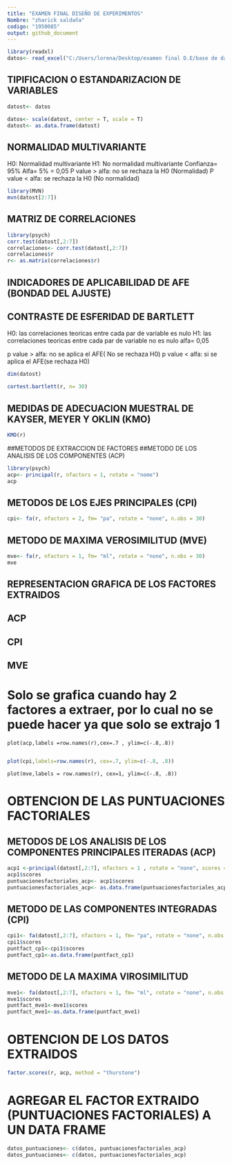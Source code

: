 ---
title: "EXAMEN FINAL DISEÑO DE EXPERIMENTOS"
Nombre: "zharick saldaña"
codigo: "1950085"
output: github_document
---

```{r}
library(readxl)
datos<- read_excel("C:/Users/lorena/Desktop/examen final D.E/base de datos zharick.xlsx")
```

## TIPIFICACION O ESTANDARIZACION DE VARIABLES 

```{r}
datost<- datos

datos<- scale(datost, center = T, scale = T)
datost<- as.data.frame(datost)

```

## NORMALIDAD MULTIVARIANTE

H0: Normalidad multivariante 
H1: No normalidad multivariante 
Confianza= 95%
Alfa= 5% = 0,05
P value > alfa: no se rechaza la H0 (Normalidad) 
P value < alfa: se rechaza la H0 (No normalidad)

```{r}
library(MVN)
mvn(datost[2:7])

```

## MATRIZ DE CORRELACIONES 

```{r}
library(psych)
corr.test(datost[,2:7])
correlaciones<- corr.test(datost[,2:7])
correlaciones$r
r<- as.matrix(correlaciones$r)

```

## INDICADORES DE APLICABILIDAD DE AFE (BONDAD DEL AJUSTE)
## CONTRASTE DE ESFERIDAD DE BARTLETT
H0: las correlaciones teoricas entre cada par de variable es nulo
H1: las correlaciones teoricas entre cada par de variable no es nulo
alfa= 0,05

p value > alfa: no se aplica el AFE( No se rechaza H0)
p value < alfa: si se aplica el AFE(se rechaza H0)


```{r}
dim(datost)

cortest.bartlett(r, n= 30)

```

## MEDIDAS DE ADECUACION MUESTRAL DE KAYSER, MEYER Y OKLIN (KMO)

```{r}
KMO(r)

```

##METODOS DE EXTRACCION DE FACTORES 
##METODO DE LOS ANALISIS DE LOS COMPONENTES (ACP)

```{r}
library(psych)
acp<- principal(r, nfactors = 1, rotate = "nome")
acp

```

## METODOS DE LOS EJES PRINCIPALES (CPI)

```{r}
cpi<- fa(r, nfactors = 2, fm= "pa", rotate = "none", n.obs = 30)
```

## METODO DE MAXIMA VEROSIMILITUD (MVE)

```{r}
mve<- fa(r, nfactors = 1, fm= "ml", rotate = "none", n.obs = 30)
mve

```

## REPRESENTACION GRAFICA DE LOS FACTORES EXTRAIDOS
## ACP
## CPI
## MVE

# Solo se grafica cuando hay 2 factores a extraer, por lo cual no se puede hacer ya que solo se extrajo 1

```
plot(acp,labels =row.names(r),cex=.7 , ylim=c(-.8,.8))


```

```{r}
plot(cpi,labels=row.names(r), cex=.7, ylim=c(-.8, .8))

```

```
plot(mve,labels = row.names(r), cex=1, ylim=c(-.8, .8))

```

# OBTENCION DE LAS PUNTUACIONES FACTORIALES
## METODOS DE LOS ANALISIS DE LOS COMPONENTES PRINCIPALES ITERADAS (ACP)

```{r}
acp1 <-principal(datost[,2:7], nfactors = 1 , rotate = "none", scores = T)
acp1$scores
puntuacionesfactoriales_acp<- acp1$scores
puntuacionesfactoriales_acp<- as.data.frame(puntuacionesfactoriales_acp)

```

## METODO DE LAS COMPONENTES INTEGRADAS (CPI)  

```{r}
cpi1<- fa(datost[,2:7], nfactors = 1, fm= "pa", rotate = "none", n.obs = 30,scores = "regression")
cpi1$scores
puntfact_cp1<-cpi1$scores
puntfact_cp1<-as.data.frame(puntfact_cp1)

```

## METODO DE LA MAXIMA VIROSIMILITUD  

```{r}
mve1<- fa(datost[,2:7], nfactors = 1, fm= "ml", rotate = "none", n.obs = 30, scores = "regression")
mve1$scores
puntfact_mve1<-mve1$scores
puntfact_mve1<-as.data.frame(puntfact_mve1)

```

# OBTENCION DE LOS DATOS EXTRAIDOS  

```{r}
factor.scores(r, acp, method = "thurstone")
```

# AGREGAR EL FACTOR EXTRAIDO (PUNTUACIONES FACTORIALES) A UN DATA FRAME

```{r}
datos_puntuaciones<- c(datos, puntuacionesfactoriales_acp)
datos_puntuaciones<- c(datos, puntuacionesfactoriales_acp)
```





